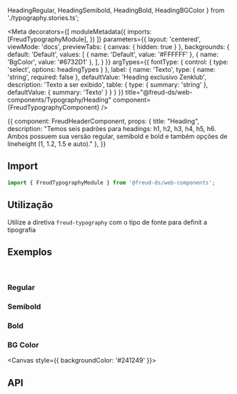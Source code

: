 
  HeadingRegular,
  HeadingSemibold,
  HeadingBold,
  HeadingBGColor
} from './typography.stories.ts';

<Meta
  decorators={[
    moduleMetadata({
      imports: [FreudTypographyModule],
    })
  ]}
  parameters={{
    layout: 'centered',
    viewMode: 'docs',
    previewTabs: {
      canvas: { hidden: true }
    },
    backgrounds: {
      default: 'Default',
      values: [
        { name: 'Default', value: '#FFFFFF' },
        { name: 'BgColor', value: '#6732D1' },
      ],
    }
  }}
  argTypes={{
    fontType: {
      control: {
        type: 'select',
        options: headingTypes
      }
    },
    label: {
      name: 'Texto',
      type: { name: 'string', required: false },
      defaultValue: 'Heading exclusivo Zenklub',
      description: 'Texto a ser exibido',
      table: {
        type: { summary: 'string' },
        defaultValue: { summary: 'Texto' }
      }
    }
  }}
title="@freud-ds/web-components/Typography/Heading" component={FreudTypographyComponent} />

<Story name="Storyname-hidden">
  {{
    component: FreudHeaderComponent,
    props: {
      title: "Heading",
      description: "Temos seis padrões para headings: h1, h2, h3, h4, h5, h6. Ambos possuem sua versão regular, semibold e bold e também opções de lineheight (1, 1.2, 1.5 e auto)."
    },
  }}
</Story>

## <a id="importing"></a>Import

```ts
import { FreudTypographyModule } from '@freud-ds/web-components';
```

## Utilização
Utilize a diretiva `freud-typography` com o tipo de fonte para definit a tipografia

## <a id="exemplos"></a>Exemplos
<br />

### Regular
<Canvas>
  <Story story={HeadingRegular}/>
</Canvas>

### Semibold
<Canvas>
  <Story story={HeadingSemibold}/>
</Canvas>

### Bold
<Canvas>
  <Story story={HeadingBold}/>
</Canvas>

### BG Color
<Canvas style={{ backgroundColor: '#241249' }}>
  <Story story={HeadingBGColor}/>
</Canvas>


## <a id="api"></a>API

<ArgsTable of={FreudTypographyComponent} />
